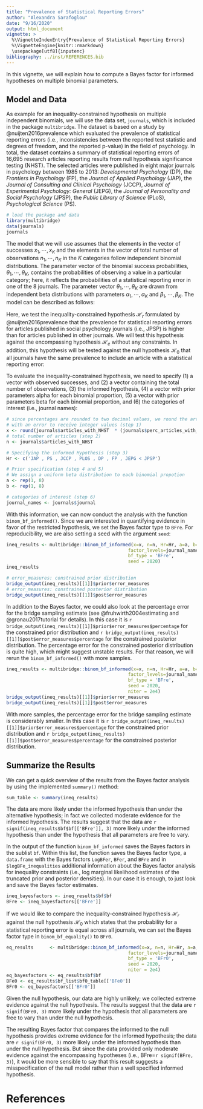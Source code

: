 ```yaml
---
title: "Prevalence of Statistical Reporting Errors"
author: "Alexandra Sarafoglou"
date: "9/16/2020"
output: html_document
vignette: >
  %\VignetteIndexEntry{Prevalence of Statistical Reporting Errors}
  %\VignetteEngine{knitr::rmarkdown}
  \usepackage[utf8]{inputenc}
bibliography: ../inst/REFERENCES.bib
---
```


In this vignette, we will explain how to compute a Bayes factor for informed hypotheses on 
multiple binomial parameters. 

## Model and Data

As example for an inequality-constrained hypothesis on multiple independent binomials, we will use the data set, `journals`, which is included in the package `multibridge`. The dataset is based on a study by @nuijten2016prevalence which evaluated the prevalence of statistical reporting errors (i.e., inconsistencies between the reported test statistic and degrees of freedom, and the reported p-value) in the field of psychology. In total, the dataset contains a summary of statistical reporting errors of 16,695 research articles reporting results from null hypothesis significance testing (NHST). The selected articles were published in eight major journals in psychology between 1985 to 2013: *Developmental Psychology* (DP), the *Frontiers in Psychology* (FP), the *Journal of Applied Psychology* (JAP), the *Journal of Consulting and Clinical Psychology* (JCCP), *Journal of Experimental Psychology: General* (JEPG), the *Journal of Personality and Social Psychology* (JPSP), the *Public Library of Science* (PLoS), *Psychological Science* (PS).

```r
# load the package and data
library(multibridge)
data(journals)
journals
```

The model that we will use assumes that the elements in the vector of successes $x_1, \cdots, x_K$ and the elements in the vector of total number of observations $n_1, \cdots, n_K$ in the $K$ categories follow independent binomial distributions. The parameter vector of the binomial success probabilities, $\theta_1, \cdots, \theta_K$, contains the probabilities of observing a value in a particular category; here, it reflects the probabilities of a statistical reporting error in one of the 8 journals. The parameter vector $\theta_1, \cdots, \theta_K$ are drawn from independent beta distributions with parameters $\alpha_1, \cdots, \alpha_K$ and $\beta_1, \cdots, \beta_K$. The model can be described as follows:

\begin{align}
  x_1 \cdots x_K & \sim \prod_{k = 1}^K \text{Binomial}(\theta_k, n_k) \\
  \theta_1 \cdots \theta_K &\sim \prod_{k = 1}^K \text{Beta}(\alpha_k, beta_k) \\
\end{align}

Here, we test the inequality-constrained hypothesis $\mathcal{H}_r$ formulated by @nuijten2016prevalence that the prevalence for statistical reporting errors for articles published in social psychology journals (i.e., JPSP) is higher than for articles published in other journals. We will test this hypothesis against the encompassing hypothesis $\mathcal{H}_e$ without any constraints. In addition, this hypothesis will be tested against the null hypothesis $\mathcal{H}_0$ that all journals have the same prevalence to include an article with a statistical reporting error:

\begin{align*}
    \mathcal{H}_r &: (\theta_{\text{DP}}, \theta_{\text{FP}}, \theta_{\text{JAP}} , \theta_{\text{JCCP}} , \theta_{\text{JEPG}} , \theta_{\text{PLoS}}, \theta_{\text{PS}}) < \theta_{\text{JPSP}} \\
    \mathcal{H}_e &: \theta_{\text{DP}} ,  \theta_{\text{FP}} ,  \cdots , \theta_{\text{JPSP}}\\
    \mathcal{H}_0 &: \theta_{\text{DP}} =  \theta_{\text{FP}} =  \cdots = \theta_{\text{JPSP}}.
\end{align*}

To evaluate the inequality-constrained hypothesis, we need to specify (1) a vector with observed successes, and (2) a vector containing the total number of observations, (3) the informed hypothesis, (4) a vector with prior parameters alpha for each binomial proportion, (5) a vector with prior parameters beta for each binomial proportion, and (6) the categories of interest (i.e., journal names): 

```r
# since percentages are rounded to two decimal values, we round the articles
# with an error to receive integer values (step 1)
x <- round(journals$articles_with_NHST  * (journals$perc_articles_with_errors/100))
# total number of articles (step 2)
n <- journals$articles_with_NHST 

# Specifying the informed Hypothesis (step 3)
Hr <- c('JAP , PS , JCCP , PLOS , DP , FP , JEPG < JPSP')

# Prior specification (step 4 and 5)
# We assign a uniform beta distribution to each binomial propotion
a <- rep(1, 8)
b <- rep(1, 8)

# categories of interest (step 6)
journal_names <- journals$journal
```

With this information, we can now conduct the analysis with the function `binom_bf_informed()`. Since we are interested in quantifying evidence in favor of the restricted hypothesis, we set the Bayes factor type to `BFre`. For reproducibility, we are also setting a seed with the argument `seed`:

```r
ineq_results <- multibridge::binom_bf_informed(x=x, n=n, Hr=Hr, a=a, b=b, 
                                             factor_levels=journal_names, 
                                             bf_type = 'BFre',
                                             seed = 2020)
ineq_results
```

```r
# error_measures: constrained prior distribution
bridge_output(ineq_results)[[1]]$prior$error_measures
# error_measures: constrained posterior distribution
bridge_output(ineq_results)[[1]]$post$error_measures
```

In addition to the Bayes factor, we could also look at the percentage error for the bridge sampling estimate (see @fruhwirth2004estimating and  @gronau2017tutorial for details). In this case it is `r bridge_output(ineq_results)[[1]]$prior$error_measures$percentage` for the constrained prior distribution and  `r bridge_output(ineq_results)[[1]]$post$error_measures$percentage` for the constrained posterior distribution. The percentage error for the constrained posterior distribution is quite high, which might suggest unstable results. For that reason, we will rerun the `binom_bf_informed()` with more samples.

```r
ineq_results <- multibridge::binom_bf_informed(x=x, n=n, Hr=Hr, a=a, b=b, 
                                             factor_levels=journal_names, 
                                             bf_type = 'BFre',
                                             seed = 2020,
                                             niter = 2e4)
bridge_output(ineq_results)[[1]]$prior$error_measures
bridge_output(ineq_results)[[1]]$post$error_measures
```

With more samples, the percentage error for the bridge sampling estimate is considerably smaller. In this case it is `r bridge_output(ineq_results)[[1]]$prior$error_measures$percentage` for the constrained prior distribution and  `r bridge_output(ineq_results)[[1]]$post$error_measures$percentage` for the constrained posterior distribution.

## Summarize the Results

We can get a quick overview of the results from the Bayes factor analysis
by using the implemented `summary()` method:

```r
sum_table <- summary(ineq_results)
```

The data are more likely under the informed hypothesis than under the 
alternative hypothesis; in fact we collected moderate evidence for the informed
hypothesis. The results suggest that the data 
are `r signif(ineq_results$bf$bf[['BFre']], 3)` more likely under
the informed hypothesis than under the hypothesis that all parameters are 
free to vary.

In the output of the function `binom_bf_informed` saves the Bayes factors
in the sublist `bf`. Within this list, the function saves the Bayes factor type,
a `data.frame` with the Bayes factors `LogBFer`, `BFer`, and `BFre` and 
in `$logBFe_inequalities` additional information about the Bayes factor analysis
for inequality constraints (i.e., log marginal likelihood estimates of the 
truncated prior and posterior densities). In our case it is enough, to just look
and save the Bayes factor estimates.

```r
ineq_bayesfactors <- ineq_results$bf$bf
BFre <- ineq_bayesfactors[['BFre']]
```



If we would like to compare the inequality-constrained hypothesis $\mathcal{H}_r$ against the null hypothesis $\mathcal{H}_0$ which states that the probability for a statistical reporting error is equal across all journals, we can set the Bayes factor type in `binom_bf_equality()` to `BFr0`.


```r
eq_results      <- multibridge::binom_bf_informed(x=x, n=n, Hr=Hr, a=a, b=b, 
                                             factor_levels=journal_names, 
                                             bf_type = 'BFr0',
                                             seed = 2020,
                                             niter = 2e4)
eq_bayesfactors <- eq_results$bf$bf
BFe0 <- eq_results$bf_list$bf0_table[['BFe0']]
BFr0 <- eq_bayesfactors[['BFr0']]
```

Given the null hypothesis, our data are highly unlikely; we collected
extreme evidence against the null hypothesis. The results suggest that the data 
are `r signif(BFe0, 3)` more likely under
the hypothesis that all parameters are free to vary than under the null hypothesis.

The resulting Bayes factor that compares the informed to the null hypothesis provides extreme evidence 
for the informed hypothesis; the data are `r signif(BFr0, 3)` more likely under the informed hypothesis than 
under the null hypothesis. But since the data provided only moderate evidence against the
encompassing hypotheses (i.e., BFre=`r signif(BFre, 3)`), it would be more
sensible to say that this result suggests a misspecification of
the null model rather than a well specified informed hypothesis.

# References